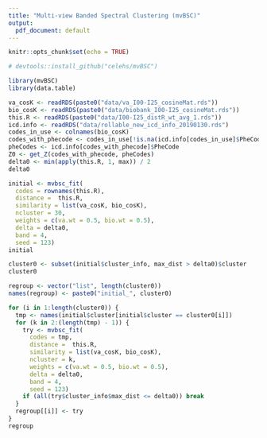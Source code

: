 ```yaml
---
title: "Multi-view Banded Spectral Clustering (mvBSC)"
output:
  pdf_document: default
---
```


```r
knitr::opts_chunk$set(echo = TRUE)
```

```r
# devtools::install_github("celehs/mvBSC")
```

```r
library(mvBSC)
library(data.table)
```

```r
va_cosK <- readRDS(paste0("data/va_I00-I25_cosineMat.rds")) 
bio_cosK <- readRDS(paste0("data/biobank_I00-I25_cosineMat.rds"))
this.R <- readRDS(paste0("data/I00-I25_distR_wt_avg_1.rds"))
icd.info <- readRDS("data/rollable_new_icd_info_20190130.rds")
codes_in_use <- colnames(bio_cosK)
codes_with_phecode <- codes_in_use[!is.na(icd.info[codes_in_use]$PheCode)] 
pheCodes <- icd.info[codes_with_phecode]$PheCode
Z0 <- get_Z(codes_with_phecode, pheCodes)
delta0 <- min(apply(this.R, 1, max)) / 2
delta0
```

```r
initial <- mvbsc_fit(
  codes = rownames(this.R), 
  distance =  this.R, 
  similarity = list(va_cosK, bio_cosK), 
  ncluster = 30,
  weights = c(va.wt = 0.5, bio.wt = 0.5), 
  delta = delta0, 
  band = 4, 
  seed = 123)
initial
```

```r
cluster0 <- subset(initial$cluster_info, max_dist > delta0)$cluster
cluster0
```

```r
regroup <- vector("list", length(cluster0))
names(regroup) <- paste0("initial_", cluster0)
```

```r
for (i in 1:length(cluster0)) {
  tmp <- names(initial$cluster[initial$cluster == cluster0[i]])
  for (k in 2:(length(tmp) - 1)) {
    try <- mvbsc_fit(
      codes = tmp,
      distance =  this.R, 
      similarity = list(va_cosK, bio_cosK), 
      ncluster = k,
      weights = c(va.wt = 0.5, bio.wt = 0.5),   
      delta = delta0,           
      band = 4, 
      seed = 123)
    if (all(try$cluster_info$max_dist <= delta0)) break
  }
  regroup[[i]] <- try
}
regroup
```

